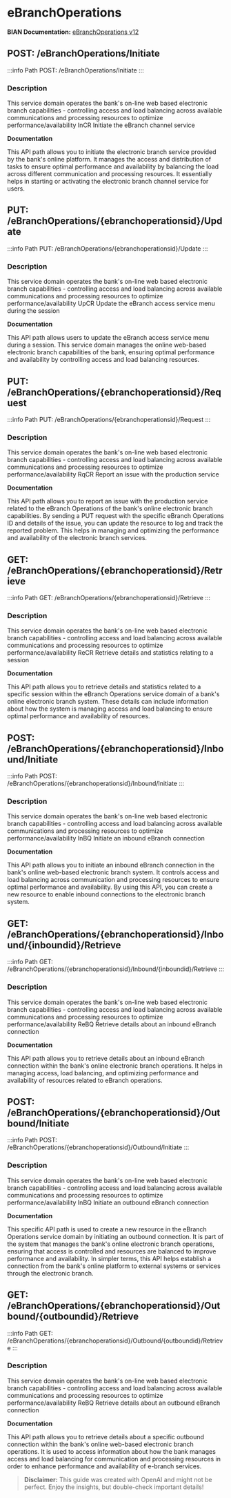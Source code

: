 # eBranchOperations

**BIAN Documentation:** [eBranchOperations v12](https://app.swaggerhub.com/apis/BIAN-3/eBranchOperations/12.0.0)

## POST: /eBranchOperations/Initiate

:::info Path
POST: /eBranchOperations/Initiate
:::

### Description

This service domain operates the bank's on\-line web based electronic branch capabilities \- controlling access and load balancing across available communications and processing resources to optimize performance/availability InCR Initiate the eBranch channel service

**Documentation**

This API path allows you to initiate the electronic branch service provided by the bank's online platform\. It manages the access and distribution of tasks to ensure optimal performance and availability by balancing the load across different communication and processing resources\. It essentially helps in starting or activating the electronic branch channel service for users\.

## PUT: /eBranchOperations/\{ebranchoperationsid\}/Update

:::info Path
PUT: /eBranchOperations/\{ebranchoperationsid\}/Update
:::

### Description

This service domain operates the bank's on\-line web based electronic branch capabilities \- controlling access and load balancing across available communications and processing resources to optimize performance/availability UpCR Update the eBranch access service menu during the session

**Documentation**

This API path allows users to update the eBranch access service menu during a session\. This service domain manages the online web\-based electronic branch capabilities of the bank\, ensuring optimal performance and availability by controlling access and load balancing resources\.

## PUT: /eBranchOperations/\{ebranchoperationsid\}/Request

:::info Path
PUT: /eBranchOperations/\{ebranchoperationsid\}/Request
:::

### Description

This service domain operates the bank's on\-line web based electronic branch capabilities \- controlling access and load balancing across available communications and processing resources to optimize performance/availability RqCR Report an issue with the production service

**Documentation**

This API path allows you to report an issue with the production service related to the eBranch Operations of the bank's online electronic branch capabilities\. By sending a PUT request with the specific eBranch Operations ID and details of the issue\, you can update the resource to log and track the reported problem\. This helps in managing and optimizing the performance and availability of the electronic branch services\.

## GET: /eBranchOperations/\{ebranchoperationsid\}/Retrieve

:::info Path
GET: /eBranchOperations/\{ebranchoperationsid\}/Retrieve
:::

### Description

This service domain operates the bank's on\-line web based electronic branch capabilities \- controlling access and load balancing across available communications and processing resources to optimize performance/availability ReCR Retrieve details and statistics relating to a session

**Documentation**

This API path allows you to retrieve details and statistics related to a specific session within the eBranch Operations service domain of a bank's online electronic branch system\. These details can include information about how the system is managing access and load balancing to ensure optimal performance and availability of resources\.

## POST: /eBranchOperations/\{ebranchoperationsid\}/Inbound/Initiate

:::info Path
POST: /eBranchOperations/\{ebranchoperationsid\}/Inbound/Initiate
:::

### Description

This service domain operates the bank's on\-line web based electronic branch capabilities \- controlling access and load balancing across available communications and processing resources to optimize performance/availability InBQ Initiate an inbound eBranch connection

**Documentation**

This API path allows you to initiate an inbound eBranch connection in the bank's online web\-based electronic branch system\. It controls access and load balancing across communication and processing resources to ensure optimal performance and availability\. By using this API\, you can create a new resource to enable inbound connections to the electronic branch system\.

## GET: /eBranchOperations/\{ebranchoperationsid\}/Inbound/\{inboundid\}/Retrieve

:::info Path
GET: /eBranchOperations/\{ebranchoperationsid\}/Inbound/\{inboundid\}/Retrieve
:::

### Description

This service domain operates the bank's on\-line web based electronic branch capabilities \- controlling access and load balancing across available communications and processing resources to optimize performance/availability ReBQ Retrieve details about an inbound eBranch connection

**Documentation**

This API path allows you to retrieve details about an inbound eBranch connection within the bank's online electronic branch operations\. It helps in managing access\, load balancing\, and optimizing performance and availability of resources related to eBranch operations\.

## POST: /eBranchOperations/\{ebranchoperationsid\}/Outbound/Initiate

:::info Path
POST: /eBranchOperations/\{ebranchoperationsid\}/Outbound/Initiate
:::

### Description

This service domain operates the bank's on\-line web based electronic branch capabilities \- controlling access and load balancing across available communications and processing resources to optimize performance/availability InBQ Initiate an outbound eBranch connection

**Documentation**

This specific API path is used to create a new resource in the eBranch Operations service domain by initiating an outbound connection\. It is part of the system that manages the bank's online electronic branch operations\, ensuring that access is controlled and resources are balanced to improve performance and availability\. In simpler terms\, this API helps establish a connection from the bank's online platform to external systems or services through the electronic branch\.

## GET: /eBranchOperations/\{ebranchoperationsid\}/Outbound/\{outboundid\}/Retrieve

:::info Path
GET: /eBranchOperations/\{ebranchoperationsid\}/Outbound/\{outboundid\}/Retrieve
:::

### Description

This service domain operates the bank's on\-line web based electronic branch capabilities \- controlling access and load balancing across available communications and processing resources to optimize performance/availability ReBQ Retrieve details about an outbound eBranch connection

**Documentation**

This API path allows you to retrieve details about a specific outbound connection within the bank's online web\-based electronic branch operations\. It is used to access information about how the bank manages access and load balancing for communication and processing resources in order to enhance performance and availability of e\-branch services\.

> **Disclaimer:** This guide was created with OpenAI and might not be perfect. Enjoy the insights, but double-check important details!
